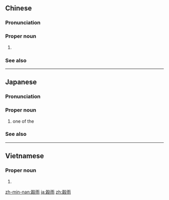 {{also|谷雨}}
==Chinese==
{{zh-forms|s=谷雨}}

===Pronunciation===
{{zh-pron
|m=Gǔyǔ
|c=guk1 jyu5
|mn=kok-ú
|cat=pn
}}

===Proper noun===
{{zh-proper noun}}

# {{w|corn rain}} {{gloss|one of the {{w|solar terms}}}}

===See also===
{{list:solar terms/zh}}

----

==Japanese==
{{ja-kanjitab|こく|う|yomi=o}}

===Pronunciation===
{{ja-pron|こく.う|y=o}}

===Proper noun===
{{ja-pos|proper|こく.う}}

# one of the {{w|solar terms}}

===See also===
{{list:solar terms/ja}}

----

==Vietnamese==
{{vi-hantutab}}

===Proper noun===
{{vi-hantu}}

# {{han tu form of|cốc vũ|''lit.'' "grain rain"; one of the {{w|solar terms}}}}

[[zh-min-nan:穀雨]]
[[ja:穀雨]]
[[zh:穀雨]]